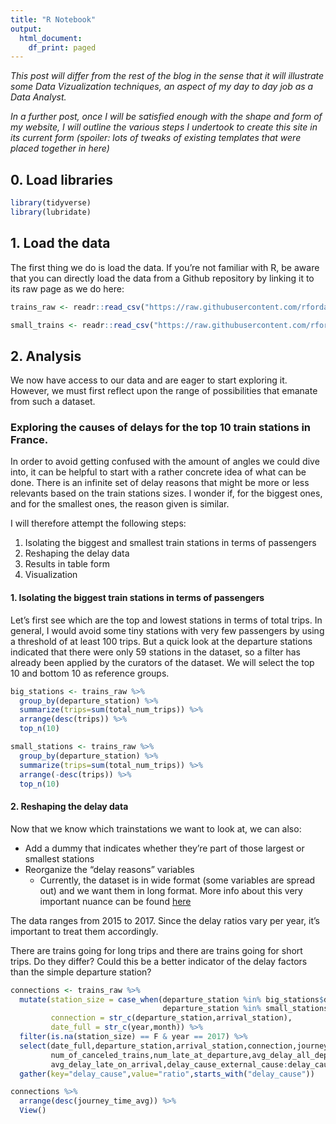 ---
title: "R Notebook"
output:
  html_document:
    df_print: paged
---

_This post will differ from the rest of the blog in the sense that it will illustrate some Data Vizualization techniques, an aspect of my day to day job as a Data Analyst._

_In a further post, once I will be satisfied enough with the shape and form of my website, I will outline the various steps I undertook to create this site in its current form (spoiler: lots of tweaks of existing templates that were placed together in here)_

## 0. Load libraries
```{r libs,warning=F, message=F, comment=F, results=F}
library(tidyverse)
library(lubridate)
```

## 1. Load the data
The first thing we do is load the data. If you're not familiar with R, be aware that you can directly load the data from a Github repository by linking it to its raw page as we do here:
```{r data,warning=FALSE, message=FALSE}
trains_raw <- readr::read_csv("https://raw.githubusercontent.com/rfordatascience/tidytuesday/master/data/2019/2019-02-26/full_trains.csv")

small_trains <- readr::read_csv("https://raw.githubusercontent.com/rfordatascience/tidytuesday/master/data/2019/2019-02-26/small_trains.csv") 
```


## 2. Analysis

We now have access to our data and are eager to start exploring it. However, we must first reflect upon the range of possibilities that emanate from such a dataset. 

### Exploring the causes of delays for the top 10 train stations in France.

In order to avoid getting confused with the amount of angles we could dive into, it can be helpful to start with a rather concrete idea of what can be done. There is an infinite set of delay reasons that might be more or less relevants based on the train stations sizes. I wonder if, for the biggest ones, and for the smallest ones, the reason given is similar.

I will therefore attempt the following steps:

1. Isolating the biggest and smallest train stations in terms of passengers
2. Reshaping the delay data 
3. Results in table form
4. Visualization

#### 1. Isolating the biggest train stations in terms of passengers
Let's first see which are the top and lowest stations in terms of total trips. In general, I would avoid some tiny stations with very few passengers by using a threshold of at least 100 trips. But a quick look at the departure stations indicated that there were only 59 stations in the dataset, so a filter has already been applied by the curators of the dataset. We will select the top 10 and bottom 10 as reference groups.

```{r top_stations,warning=F,message=F}
big_stations <- trains_raw %>% 
  group_by(departure_station) %>% 
  summarize(trips=sum(total_num_trips)) %>% 
  arrange(desc(trips)) %>% 
  top_n(10) 

small_stations <- trains_raw %>% 
  group_by(departure_station) %>% 
  summarize(trips=sum(total_num_trips)) %>% 
  arrange(-desc(trips)) %>% 
  top_n(10) 
```

#### 2. Reshaping the delay data 
Now that we know which trainstations we want to look at, we can also:

* Add a dummy that indicates whether they're part of those largest or smallest stations
* Reorganize the "delay reasons" variables
  * Currently, the dataset is in wide format (some variables are spread out) and we want them in long format. More info about this very important nuance can be found [here](http://www.cookbook-r.com/Manipulating_data/Converting_data_between_wide_and_long_format/)

The data ranges from 2015 to 2017. 
Since the delay ratios vary per year, it's important to treat them accordingly.

There are trains going for long trips and there are trains going for short trips. Do they differ? Could this be a better indicator of the delay factors than the simple departure station?


```{r gather_data,warning=F,message=F}
connections <- trains_raw %>% 
  mutate(station_size = case_when(departure_station %in% big_stations$departure_station ~ "BIG",
                                  departure_station %in% small_stations$departure_station ~ "SMALL"),
         connection = str_c(departure_station,arrival_station),
         date_full = str_c(year,month)) %>% 
  filter(is.na(station_size) == F & year == 2017) %>% 
  select(date_full,departure_station,arrival_station,connection,journey_time_avg,total_num_trips,
         num_of_canceled_trains,num_late_at_departure,avg_delay_all_departing,num_arriving_late,
         avg_delay_late_on_arrival,delay_cause_external_cause:delay_cause_travelers) %>% 
  gather(key="delay_cause",value="ratio",starts_with("delay_cause"))

connections %>% 
  arrange(desc(journey_time_avg)) %>% 
  View()
```


